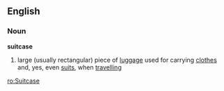 ==English==
===Noun===
'''suitcase'''
#large (usually rectangular) piece of [[luggage]] used for carrying [[clothes]] and, yes, even [[suit]]s, when [[travel]]ling

[[ro:Suitcase]]